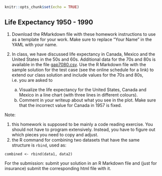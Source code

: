 ```r
knitr::opts_chunk$set(echo = TRUE)
```

## Life Expectancy 1950 - 1990

1. Download the RMarkdown file with these homework instructions to use as a template for your work. Make sure to replace "Your Name" in the YAML with your name.

2. In class, we have discussed life expectancy in Canada, Mexico and the United States in the 50s and 60s. Additional data for the 70s and 80s is available in the file <a href="">gap7080.csv</a>. Use the R Markdown file with the sample solution for the test case (see the online schedule for a link) to extend our class solution and include values for the 70s and 80s, i.e. you are asked to
    a. Visualize the life expectancy for the United States, Canada and Mexico in a line chart (with three lines in different colours).
    b. Comment in your writeup about what you see in the plot. Make sure that the incorrect value for Canada in 1957 is fixed.

Note: 

1. this homework is supposed to be mainly a code reading exercise. You should not have to program extensively. Instead, you have to figure out which pieces you need to copy and adjust. 
2. the R command for combining two datasets that have the same structure is `rbind`, used as:

```
combined <- rbind(data1, data2)
```

For the submission: submit your solution in an R Markdown file and (just for insurance) submit the corresponding html file with it. 
